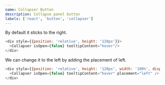 ```yaml
---
name: Collapser Button
description: Collapse panel button
labels: ['react', 'button', 'collapser']
---
```


By default it sticks to the right. 

```js live 
<div style={{position: 'relative', height: '120px'}}> 
  <Collapser isOpen={false} tooltipContent="hover"/>
</div>
```
We can change it to the left by adding the placement of left.

```js live 
<div style={{position: 'relative', height: '120px', width: '100%', display: 'flex', justifyContent: 'flex-end'}}> 
  <Collapser isOpen={false} tooltipContent="hover" placement="left" />
</div>
```